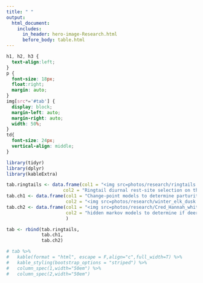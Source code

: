 ```yaml
---
title: " "
output:
  html_document:
    includes:
      in_header: hero-image-Research.html
      before_body: table.html
---
```



```css
h1, h2, h3 {
  text-align:left;
}
p {
  font-size: 18px;
  float:right;
  margin: auto;
}
img[src*='#tab'] { 
  display: block;
  margin-left: auto;
  margin-right: auto;
  width: 50%;
}
td{
  font-size: 24px;
  vertical-align: middle;
}

```

```r
library(tidyr)
library(dplyr)
library(kableExtra)

tab.ringtails <- data.frame(col1 = "<img src=photos/research/ringtails.png#tab>",
                     col2 = "Ringtail diurnal rest-site selection on the north-western periphery of their range")
tab.ch1 <- data.frame(col1 = "Change-point models to determine parturition",
                      col2 = "<img src=photos/research/winter_elk_dusk.jpeg#tab>")
tab.ch2 <- data.frame(col1 = "<img src=photos/research/Cred_Hannah_white.png#tab>",
                      col2 = "hidden markov models to determine if deer are changing movement during the hunting season"
                      )

tab <- rbind(tab.ringtails,
             tab.ch1,
             tab.ch2)

# tab %>%
#   kable(format = "html", escape = F,align="c",full_width=T) %>%
#   kable_styling(bootstrap_options = "striped") %>% 
#   column_spec(1,width="50em") %>% 
#   column_spec(2,width="50em")


```


